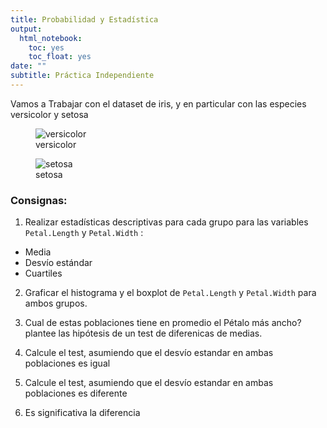```yaml
---
title: Probabilidad y Estadística
output:
  html_notebook:
    toc: yes
    toc_float: yes
date: ""
subtitle: Práctica Independiente
---
```


Vamos a Trabajar con el dataset de iris, y en particular con las especies versicolor y setosa

![versicolor](img/versicolor.jpg)

![setosa](img/setosa.jpg)


### Consignas:

1. Realizar estadísticas descriptivas para cada grupo para las variables `Petal.Length` y `Petal.Width` :
 + Media
 + Desvío estándar
 + Cuartiles
 
2. Graficar el histograma y el boxplot de `Petal.Length` y `Petal.Width` para ambos grupos.

3. Cual de estas poblaciones tiene en promedio el Pétalo más ancho? plantee las hipótesis de un test de diferenicas de medias.

4. Calcule el test, asumiendo que el desvío estandar en ambas poblaciones es igual
5. Calcule el test, asumiendo que el desvío estandar en ambas poblaciones es diferente
6. Es significativa la diferencia


